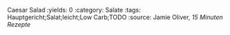 Caesar Salad
:yields: 0
:category: Salate
:tags: Hauptgericht;Salat;leicht;Low Carb;TODO
:source: Jamie Oliver, _15 Minuten Rezepte_

